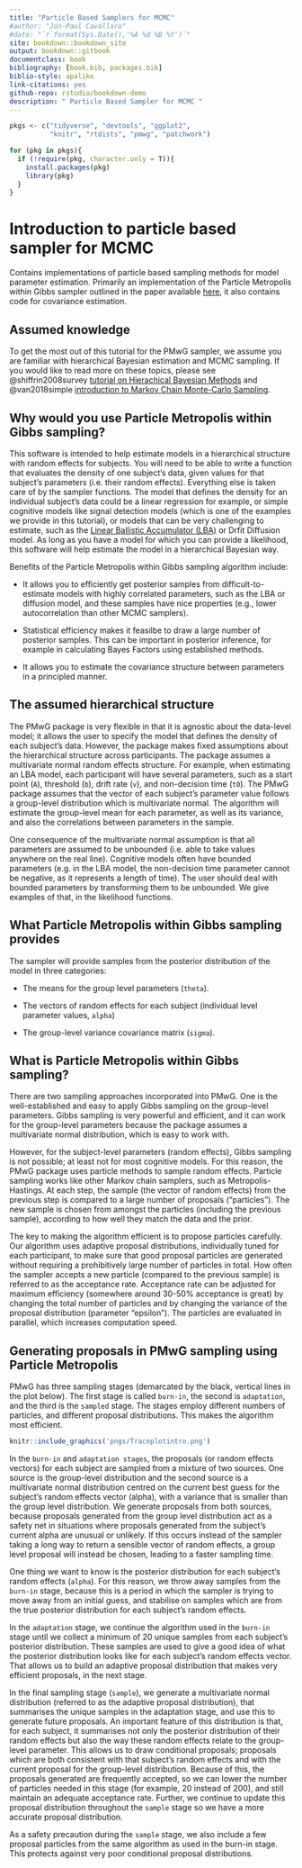 ```yaml
--- 
title: "Particle Based Samplers for MCMC"
#author: "Jon-Paul Cavallaro"
#date: "`r format(Sys.Date(),'%A %d %B %Y')`"
site: bookdown::bookdown_site
output: bookdown::gitbook
documentclass: book
bibliography: [book.bib, packages.bib]
biblio-style: apalike
link-citations: yes
github-repo: rstudio/bookdown-demo
description: " Particle Based Sampler for MCMC "
---
```


```r
pkgs <- c("tidyverse", "devtools", "ggplot2",
          "knitr", "rtdists", "pmwg", "patchwork")

for (pkg in pkgs){
  if (!require(pkg, character.only = T)){
    install.packages(pkg)
    library(pkg)
  }
}
```


# Introduction to particle based sampler for MCMC

Contains implementations of particle based sampling methods for model parameter estimation. Primarily an implementation of the Particle Metropolis within Gibbs sampler outlined in the paper available [here](https://www.sciencedirect.com/science/article/abs/pii/S0022249620300389), it also contains code for covariance estimation.

## Assumed knowledge
To get the most out of this tutorial for the PMwG sampler, we assume you are familiar with hierarchical Bayesian estimation and MCMC sampling. If you would like to read more on these topics, please see @shiffrin2008survey [tutorial on Hierachical Bayesian Methods](https://onlinelibrary.wiley.com/doi/full/10.1080/03640210802414826) and @van2018simple [introduction to Markov Chain Monte-Carlo Sampling](https://link.springer.com/article/10.3758/s13423-016-1015-8?wt_mc=Other.Other.8.CON1172.PSBR%20VSI%20Art09).

## Why would you use Particle Metropolis within Gibbs sampling?

This software is intended to help estimate models in a hierarchical structure with random effects for subjects. You will need to be able to write a function that evaluates the density of one subject’s data, given values for that subject’s parameters (i.e. their random effects). Everything else is taken care of by the sampler functions. The model that defines the density for an individual subject’s data could be a linear regression for example, or simple cognitive models like signal detection models (which is one of the examples we provide in this tutorial), or models that can be very challenging to estimate, such as the [Linear Ballistic Accumulator (LBA)](https://www.sciencedirect.com/science/article/pii/S0010028507000722?casa_token=j4Qvgv8wgLgAAAAA:vKgwXvv52zw5_3ebsA_3W_sDa0meW5744jVPrPgND95W-nAIXa2ISIkjD_dyCj0LoQBEvH-3) or Drfit Diffusion model. As long as you have a model for which you can provide a likelihood, this software will help estimate the model in a hierarchical Bayesian way.  

Benefits of the Particle Metropolis within Gibbs sampling algorithm include: 

* It allows you to efficiently get posterior samples from difficult-to-estimate models with highly correlated parameters, such as the LBA or diffusion model, and these samples have nice properties (e.g., lower autocorrelation than other MCMC samplers). 

* Statistical efficiency makes it feasilbe to draw a large number of posterior samples. This can be important in posterior inference, for example in calculating Bayes Factors using established methods.  

* It allows you to estimate the covariance structure between parameters in a principled manner. 

## The assumed hierarchical structure  

The PMwG package is very flexible in that it is agnostic about the data-level model; it allows the user to specify the model that defines the density of each subject’s data. However, the package makes fixed assumptions about the hierarchical structure across participants. The package assumes a multivariate normal random effects structure. For example, when estimating an LBA model, each participant will have several parameters, such as a start point (`A`), threshold (`b`), drift rate (`v`), and non-decision time (`t0`). The  PMwG package assumes that the vector of each subject’s parameter value follows a group-level distribution which is multivariate normal. The algorithm will estimate the group-level mean for each parameter, as well as its variance, and also the correlations between parameters in the sample.  

One consequence of the multivariate normal assumption is that all parameters are assumed to be unbounded (i.e. able to take values anywhere on the real line). Cognitive models often have bounded parameters (e.g. in the LBA model, the non-decision time parameter cannot be negative, as it represents a length of time). The user should deal with bounded parameters by transforming them to be unbounded. We give examples of that, in the likelihood functions. 


## What Particle Metropolis within Gibbs sampling provides 

The sampler will provide samples from the posterior distribution of the model in three categories: 

* The means for the group level parameters (`theta`). 

* The vectors of random effects for each subject (individual level parameter values, `alpha`) 

* The group-level variance covariance matrix (`sigma`). 

 

## What is Particle Metropolis within Gibbs sampling? 

There are two sampling approaches incorporated into PMwG. One is the well-established and easy to apply Gibbs sampling on the group-level parameters. Gibbs sampling is very powerful and efficient, and it can work for the group-level parameters because the package assumes a multivariate normal distribution, which is easy to work with.  

However, for the subject-level parameters (random effects), Gibbs sampling is not possible; at least not for most cognitive models. For this reason, the PMwG package uses particle methods to sample random effects. Particle sampling works like other Markov chain samplers, such as Metropolis-Hastings. At each step, the sample (the vector of random effects) from the previous step is compared to a large number of proposals (“particles”). The new sample is chosen from amongst the particles (including the previous sample), according to how well they match the data and the prior.  

The key to making the algorithm efficient is to propose particles carefully. Our algorithm uses adaptive proposal distributions, individually tuned for each participant, to make sure that good proposal particles are generated without requiring a prohibitively large number of particles in total. How often the sampler accepts a new particle (compared to the previous sample) is referred to as the acceptance rate. Acceptance rate can be adjusted for maximum efficiency (somewhere around 30-50% acceptance is great) by changing the total number of particles and by changing the variance of the proposal distribution (parameter “epsilon”). The particles are evaluated in parallel, which increases computation speed. 

## Generating proposals in PMwG sampling using Particle Metropolis

PMwG has three sampling stages (demarcated by the black, vertical lines in the plot below). The first stage is called `burn-in`, the second is `adaptation`, and the third is the `sampled` stage. The stages employ different numbers of particles, and different proposal distributions. This makes the algorithm most efficient. 

```r
knitr::include_graphics('pngs/Traceplotintro.png')
```

In the `burn-in` and `adaptation stages`, the proposals (or random effects vectors) for each subject are sampled from a mixture of two sources. One source is the group-level distribution and the second source is a multivariate normal distribution centred on the current best guess for the subject’s random effects vector (alpha), with a variance that is smaller than the group level distribution. We generate proposals from both sources, because proposals generated from the group level distribution act as a safety net in situations where proposals generated from the subject’s current alpha are unusual or unlikely. If this occurs instead of the sampler taking a long way to return a sensible vector of random effects, a group level proposal will instead be chosen, leading to a faster sampling time.  

One thing we want to know is the posterior distribution for each subject’s random effects (`alpha`). For this reason, we throw away samples from the `burn-in` stage, because this is a period in which the sampler is trying to move away from an initial guess, and stabilise on samples which are from the true posterior distribution for each subject's random effects.  

In the `adaptation` stage, we continue the algorithm used in the `burn-in` stage until we collect a minimum of 20 unique samples from each subject’s posterior distribution. These samples are used to give a good idea of what the posterior distribution looks like for each subject’s random effects vector. That allows us to build an adaptive proposal distribution that makes very efficient proposals, in the next stage. 

In the final sampling stage (`sample`), we generate a multivariate normal distribution (referred to as the adaptive proposal distribution), that summarises the unique samples in the adaptation stage, and use this to generate future proposals. An important feature of this distribution is that, for each subject, it summarises not only the posterior distribution of their random effects but also the way these random effects relate to the group-level parameter. This allows us to draw conditional proposals; proposals which are both consistent with that subject’s random effects and with the current proposal for the group-level distribution. Because of this, the proposals generated are frequently accepted, so we can lower the number of particles needed in this stage (for example, 20 instead of 200), and still maintain an adequate acceptance rate. Further, we continue to update this proposal distribution throughout the `sample` stage so we have a more accurate proposal distribution.  

As a safety precaution during the `sample` stage, we also include a few proposal particles from the same algorithm as used in the burn-in stage. This protects against very poor conditional proposal distributions. 
